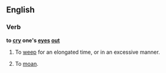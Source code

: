 ==English==

===Verb===
'''to [[cry]] one's [[eye]]s [[out]]'''

# To [[weep]] for an elongated time, or in an excessive manner.
# {{idiomatic}} To [[moan]].